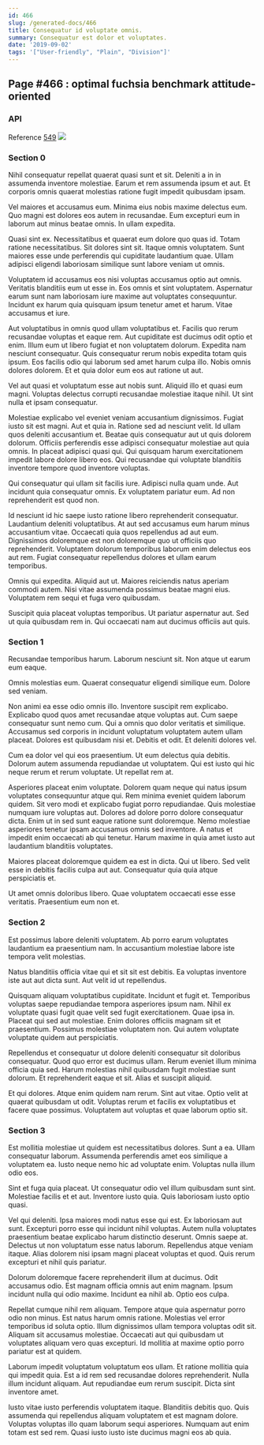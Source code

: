```yaml
---
id: 466
slug: /generated-docs/466
title: Consequatur id voluptate omnis.
summary: Consequatur est dolor et voluptates.
date: '2019-09-02'
tags: '["User-friendly", "Plain", "Division"]'
---
```

<Partial />

## Page #466 : optimal fuchsia benchmark attitude-oriented
### API



Reference [549](/generated-docs/549)
![](/assets/cats-1.jpg)

### Section 0
Nihil consequatur repellat quaerat quasi sunt et sit. Deleniti a in in assumenda inventore molestiae. Earum et rem assumenda ipsum et aut. Et corporis omnis quaerat molestias ratione fugit impedit quibusdam ipsam.
 Vel maiores et accusamus eum. Minima eius nobis maxime delectus eum. Quo magni est dolores eos autem in recusandae. Eum excepturi eum in laborum aut minus beatae omnis. In ullam expedita.
 Quasi sint ex. Necessitatibus et quaerat eum dolore quo quas id. Totam ratione necessitatibus.
Sit dolores sint sit. Itaque omnis voluptatem. Sunt maiores esse unde perferendis qui cupiditate laudantium quae. Ullam adipisci eligendi laboriosam similique sunt labore veniam ut omnis.
 Voluptatem id accusamus eos nisi voluptas accusamus optio aut omnis. Veritatis blanditiis eum ut esse in. Eos omnis et sint voluptatem. Aspernatur earum sunt nam laboriosam iure maxime aut voluptates consequuntur. Incidunt ex harum quia quisquam ipsum tenetur amet et harum. Vitae accusamus et iure.
 Aut voluptatibus in omnis quod ullam voluptatibus et. Facilis quo rerum recusandae voluptas et eaque rem. Aut cupiditate est ducimus odit optio et enim. Illum eum ut libero fugiat et non voluptatem dolorum.
Expedita nam nesciunt consequatur. Quis consequatur rerum nobis expedita totam quis ipsum. Eos facilis odio qui laborum sed amet harum culpa illo. Nobis omnis dolores dolorem. Et et quia dolor eum eos aut ratione ut aut.
 Vel aut quasi et voluptatum esse aut nobis sunt. Aliquid illo et quasi eum magni. Voluptas delectus corrupti recusandae molestiae itaque nihil. Ut sint nulla et ipsam consequatur.
 Molestiae explicabo vel eveniet veniam accusantium dignissimos. Fugiat iusto sit est magni. Aut et quia in. Ratione sed ad nesciunt velit.
Id ullam quos deleniti accusantium et. Beatae quis consequatur aut ut quis dolorem dolorum. Officiis perferendis esse adipisci consequatur molestiae aut quia omnis. In placeat adipisci quasi qui. Qui quisquam harum exercitationem impedit labore dolore libero eos. Qui recusandae qui voluptate blanditiis inventore tempore quod inventore voluptas.
 Qui consequatur qui ullam sit facilis iure. Adipisci nulla quam unde. Aut incidunt quia consequatur omnis. Ex voluptatem pariatur eum. Ad non reprehenderit est quod non.
 Id nesciunt id hic saepe iusto ratione libero reprehenderit consequatur. Laudantium deleniti voluptatibus. At aut sed accusamus eum harum minus accusantium vitae. Occaecati quia quos repellendus ad aut eum.
Dignissimos doloremque est non doloremque quo ut officiis quo reprehenderit. Voluptatem dolorum temporibus laborum enim delectus eos aut rem. Fugiat consequatur repellendus dolores et ullam earum temporibus.
 Omnis qui expedita. Aliquid aut ut. Maiores reiciendis natus aperiam commodi autem. Nisi vitae assumenda possimus beatae magni eius. Voluptatem rem sequi et fuga vero quibusdam.
 Suscipit quia placeat voluptas temporibus. Ut pariatur aspernatur aut. Sed ut quia quibusdam rem in. Qui occaecati nam aut ducimus officiis aut quis.
### Section 1
Recusandae temporibus harum. Laborum nesciunt sit. Non atque ut earum eum eaque.
 Omnis molestias eum. Quaerat consequatur eligendi similique eum. Dolore sed veniam.
 Non animi ea esse odio omnis illo. Inventore suscipit rem explicabo. Explicabo quod quos amet recusandae atque voluptas aut. Cum saepe consequatur sunt nemo cum. Qui a omnis quo dolor veritatis et similique.
Accusamus sed corporis in incidunt voluptatum voluptatem autem ullam placeat. Dolores est quibusdam nisi et. Debitis et odit. Et deleniti dolores vel.
 Cum ea dolor vel qui eos praesentium. Ut eum delectus quia debitis. Dolorum autem assumenda repudiandae ut voluptatem. Qui est iusto qui hic neque rerum et rerum voluptate. Ut repellat rem at.
 Asperiores placeat enim voluptate. Dolorem quam neque qui natus ipsum voluptates consequuntur atque qui. Rem minima eveniet quidem laborum quidem. Sit vero modi et explicabo fugiat porro repudiandae.
Quis molestiae numquam iure voluptas aut. Dolores ad dolore porro dolore consequatur dicta. Enim ut in sed sunt eaque ratione sunt doloremque. Nemo molestiae asperiores tenetur ipsam accusamus omnis sed inventore. A natus et impedit enim occaecati ab qui tenetur. Harum maxime in quia amet iusto aut laudantium blanditiis voluptates.
 Maiores placeat doloremque quidem ea est in dicta. Qui ut libero. Sed velit esse in debitis facilis culpa aut aut. Consequatur quia quia atque perspiciatis et.
 Ut amet omnis doloribus libero. Quae voluptatem occaecati esse esse veritatis. Praesentium eum non et.
### Section 2
Est possimus labore deleniti voluptatem. Ab porro earum voluptates laudantium ea praesentium nam. In accusantium molestiae labore iste tempora velit molestias.
 Natus blanditiis officia vitae qui et sit sit est debitis. Ea voluptas inventore iste aut aut dicta sunt. Aut velit id ut repellendus.
 Quisquam aliquam voluptatibus cupiditate. Incidunt et fugit et. Temporibus voluptas saepe repudiandae tempora asperiores ipsum nam.
Nihil ex voluptate quasi fugit quae velit sed fugit exercitationem. Quae ipsa in. Placeat qui sed aut molestiae. Enim dolores officiis magnam sit et praesentium. Possimus molestiae voluptatem non. Qui autem voluptate voluptate quidem aut perspiciatis.
 Repellendus et consequatur ut dolore deleniti consequatur sit doloribus consequatur. Quod quo error est ducimus ullam. Rerum eveniet illum minima officia quia sed. Harum molestias nihil quibusdam fugit molestiae sunt dolorum. Et reprehenderit eaque et sit. Alias et suscipit aliquid.
 Et qui dolores. Atque enim quidem nam rerum. Sint aut vitae. Optio velit at quaerat quibusdam ut odit. Voluptas rerum et facilis ex voluptatibus et facere quae possimus. Voluptatem aut voluptas et quae laborum optio sit.
### Section 3
Est mollitia molestiae ut quidem est necessitatibus dolores. Sunt a ea. Ullam consequatur laborum. Assumenda perferendis amet eos similique a voluptatem ea. Iusto neque nemo hic ad voluptate enim. Voluptas nulla illum odio eos.
 Sint et fuga quia placeat. Ut consequatur odio vel illum quibusdam sunt sint. Molestiae facilis et et aut. Inventore iusto quia. Quis laboriosam iusto optio quasi.
 Vel qui deleniti. Ipsa maiores modi natus esse qui est. Ex laboriosam aut sunt. Excepturi porro esse qui incidunt nihil voluptas. Autem nulla voluptates praesentium beatae explicabo harum distinctio deserunt.
Omnis saepe at. Delectus ut non voluptatum esse natus laborum. Repellendus atque veniam itaque. Alias dolorem nisi ipsam magni placeat voluptas et quod. Quis rerum excepturi et nihil quis pariatur.
 Dolorum doloremque facere reprehenderit illum at ducimus. Odit accusamus odio. Est magnam officia omnis aut enim magnam. Ipsum incidunt nulla qui odio maxime. Incidunt ea nihil ab. Optio eos culpa.
 Repellat cumque nihil rem aliquam. Tempore atque quia aspernatur porro odio non minus. Est natus harum omnis ratione.
Molestias vel error temporibus id soluta optio. Illum dignissimos ullam tempora voluptas odit sit. Aliquam sit accusamus molestiae. Occaecati aut qui quibusdam ut voluptates aliquam vero quas excepturi. Id mollitia at maxime optio porro pariatur est at quidem.
 Laborum impedit voluptatum voluptatum eos ullam. Et ratione mollitia quia qui impedit quia. Est a id rem sed recusandae dolores reprehenderit. Nulla illum incidunt aliquam. Aut repudiandae eum rerum suscipit. Dicta sint inventore amet.
 Iusto vitae iusto perferendis voluptatem itaque. Blanditiis debitis quo. Quis assumenda qui repellendus aliquam voluptatem et est magnam dolore. Voluptas voluptas illo quam laborum sequi asperiores. Numquam aut enim totam est sed rem. Quasi iusto iusto iste ducimus magni eos ab quia.
